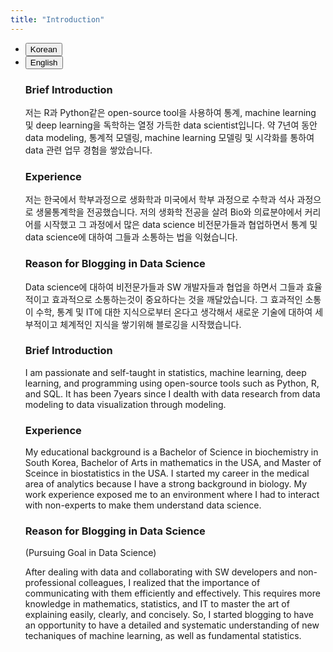 ```yaml
---
title: "Introduction"
---
```


<ul class="nav nav-pills" id="language-tab" role="tablist">
  <li class="nav-item" role="presentation">
    <button class="nav-link active" id="Korean-tab" data-bs-toggle="tab" data-bs-target="#Korean" type="button" role="tab" aria-controls="Korean" aria-selected="true">Korean</button>
  </li>
  <li class="nav-item" role="presentation">
    <button class="nav-link" id="English-tab" data-bs-toggle="tab" data-bs-target="#English" type="button" role="tab" aria-controls="knitr" aria-selected="false">English</button>
  </li>

<div class="tab-content" id="language-tabcontent">

<div class="tab-pane fade  show active" id="Korean" role="tabpanel" aria-labelledby="Korean-tab">

### Brief Introduction

저는 R과 Python같은 open-source tool을 사용하여 통계, machine learning 및 deep learning을 독학하는 열정 가득한 data scientist입니다. 약 7년여 동안 data modeling, 통계적 모델링, machine learning 모델링 및 시각화를 통하여 data 관련 업무 경험을 쌓았습니다.

### Experience

저는 한국에서 학부과정으로 생화학과 미국에서 학부 과정으로 수학과 석사 과정으로 생물통계학을 전공했습니다. 저의 생화학 전공을 살려 Bio와 의료분야에서 커리어를 시작했고 그 과정에서 많은 data science 비전문가들과 협업하면서 통계 및 data science에 대하여 그들과 소통하는 법을 익혔습니다.

### Reason for Blogging in Data Science

Data science에 대하여 비전문가들과 SW 개발자들과 협업을 하면서 그들과 효율적이고 효과적으로 소통하는것이 중요하다는 것을 깨달았습니다. 그 효과적인 소통이 수학, 통계 및 IT에 대한 지식으로부터 온다고 생각해서 새로운 기술에 대하여 세부적이고 체계적인 지식을 쌓기위해 블로깅을 시작했습니다.

</div>

<div class="tab-pane fade" id="English" role="tabpanel" aria-labelledby="English-tab">

### Brief Introduction

I am passionate and self-taught in statistics, machine learning, deep learning, and programming using open-source tools such as Python, R, and SQL. It has been 7years since I dealth with data research from data modeling to data visualization through modeling.

### Experience

My educational background is a Bachelor of Science in biochemistry in South Korea, Bachelor of Arts in mathematics in the USA, and Master of Sceince in biostatistics in the USA. I started my career in the medical area of analytics because I have a strong background in biology. My work experience exposed me to an environment where I had to interact with non-experts to make them understand data science.

### Reason for Blogging in Data Science

(Pursuing Goal in Data Science)

After dealing with data and collaborating with SW developers and non-professional colleagues, I realized that the importance of communicating with them efficiently and effectively. This requires more knowledge in mathematics, statistics, and IT to master the art of explaining easily, clearly, and concisely. So, I started blogging to have an opportunity to have a detailed and systematic understanding of new techaniques of machine learning, as well as fundamental statistics.

</div>